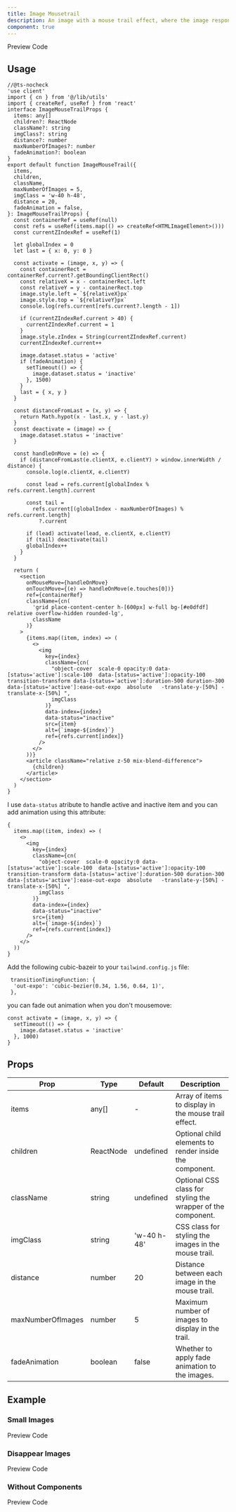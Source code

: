 ```yaml
---
title: Image Mousetrail
description: An image with a mouse trail effect, where the image responds dynamically to cursor movement, creating a visually engaging interaction.
component: true
---
```


<Tabs defaultValue="preview" className="w-full relative">
  <TabsList>
    <TabsTrigger value="preview">Preview</TabsTrigger>
    <TabsTrigger value="codesnippet">Code</TabsTrigger>
  </TabsList>
  <TabsContent value="preview">
    <ComponentPreview basicPadding={true}  name="imageMousetrail1" category="carousel" />
  </TabsContent>
  <TabsContent value="codesnippet">
    <CodeWrapper noExpand={true}>
    <CodePreview name="imageMousetrail1" category="carousel" />
    </CodeWrapper>

  </TabsContent>
</Tabs>

## Usage

```tsx title="mousetrail.tsx"
//@ts-nocheck
'use client'
import { cn } from '@/lib/utils'
import { createRef, useRef } from 'react'
interface ImageMouseTrailProps {
  items: any[]
  children?: ReactNode
  className?: string
  imgClass?: string
  distance?: number
  maxNumberOfImages?: number
  fadeAnimation?: boolean
}
export default function ImageMouseTrail({
  items,
  children,
  className,
  maxNumberOfImages = 5,
  imgClass = 'w-40 h-48',
  distance = 20,
  fadeAnimation = false,
}: ImageMouseTrailProps) {
  const containerRef = useRef(null)
  const refs = useRef(items.map(() => createRef<HTMLImageElement>()))
  const currentZIndexRef = useRef(1)

  let globalIndex = 0
  let last = { x: 0, y: 0 }

  const activate = (image, x, y) => {
    const containerRect = containerRef.current?.getBoundingClientRect()
    const relativeX = x - containerRect.left
    const relativeY = y - containerRect.top
    image.style.left = `${relativeX}px`
    image.style.top = `${relativeY}px`
    console.log(refs.current[refs.current?.length - 1])

    if (currentZIndexRef.current > 40) {
      currentZIndexRef.current = 1
    }
    image.style.zIndex = String(currentZIndexRef.current)
    currentZIndexRef.current++

    image.dataset.status = 'active'
    if (fadeAnimation) {
      setTimeout(() => {
        image.dataset.status = 'inactive'
      }, 1500)
    }
    last = { x, y }
  }

  const distanceFromLast = (x, y) => {
    return Math.hypot(x - last.x, y - last.y)
  }
  const deactivate = (image) => {
    image.dataset.status = 'inactive'
  }

  const handleOnMove = (e) => {
    if (distanceFromLast(e.clientX, e.clientY) > window.innerWidth / distance) {
      console.log(e.clientX, e.clientY)

      const lead = refs.current[globalIndex % refs.current.length].current

      const tail =
        refs.current[(globalIndex - maxNumberOfImages) % refs.current.length]
          ?.current

      if (lead) activate(lead, e.clientX, e.clientY)
      if (tail) deactivate(tail)
      globalIndex++
    }
  }

  return (
    <section
      onMouseMove={handleOnMove}
      onTouchMove={(e) => handleOnMove(e.touches[0])}
      ref={containerRef}
      className={cn(
        'grid place-content-center h-[600px] w-full bg-[#e0dfdf] relative overflow-hidden rounded-lg',
        className
      )}
    >
      {items.map((item, index) => (
        <>
          <img
            key={index}
            className={cn(
              "object-cover  scale-0 opacity:0 data-[status='active']:scale-100  data-[status='active']:opacity-100 transition-transform data-[status='active']:duration-500 duration-300 data-[status='active']:ease-out-expo  absolute   -translate-y-[50%] -translate-x-[50%] ",
              imgClass
            )}
            data-index={index}
            data-status="inactive"
            src={item}
            alt={`image-${index}`}
            ref={refs.current[index]}
          />
        </>
      ))}
      <article className="relative z-50 mix-blend-difference">
        {children}
      </article>
    </section>
  )
}
```

I use `data-status` atribute to handle active and inactive item and you can add animation using this attribute:

```tsx /data-[status='active']/#v /data-status="inactive"/#s
{
  items.map((item, index) => (
    <>
      <img
        key={index}
        className={cn(
          "object-cover  scale-0 opacity:0 data-[status='active']:scale-100  data-[status='active']:opacity-100 transition-transform data-[status='active']:duration-500 duration-300 data-[status='active']:ease-out-expo  absolute   -translate-y-[50%] -translate-x-[50%] ",
          imgClass
        )}
        data-index={index}
        data-status="inactive"
        src={item}
        alt={`image-${index}`}
        ref={refs.current[index]}
      />
    </>
  ))
}
```

Add the following cubic-bazeir to your `tailwind.config.js` file:

```tsx
 transitionTimingFunction: {
  'out-expo': 'cubic-bezier(0.34, 1.56, 0.64, 1)',
 },
```

you can fade out animation when you don't mousemove:

```tsx
const activate = (image, x, y) => {
  setTimeout(() => {
    image.dataset.status = 'inactive'
  }, 1000)
}
```

## Props

| Prop              | Type      | Default     | Description                                                  |
| ----------------- | --------- | ----------- | ------------------------------------------------------------ |
| items             | any[]     | -           | Array of items to display in the mouse trail effect.         |
| children          | ReactNode | undefined   | Optional child elements to render inside the component.      |
| className         | string    | undefined   | Optional CSS class for styling the wrapper of the component. |
| imgClass          | string    | 'w-40 h-48' | CSS class for styling the images in the mouse trail.         |
| distance          | number    | 20          | Distance between each image in the mouse trail.              |
| maxNumberOfImages | number    | 5           | Maximum number of images to display in the trail.            |
| fadeAnimation     | boolean   | false       | Whether to apply fade animation to the images.               |

## Example

### Small Images

<Tabs defaultValue="preview" className="w-full relative">
  <TabsList>
    <TabsTrigger value="preview">Preview</TabsTrigger>
    <TabsTrigger value="codesnippet">Code</TabsTrigger>
  </TabsList>
  <TabsContent value="preview">
    <ComponentPreview
      basicPadding={true}
      name="imageMousetrail2"
      category="carousel"
    />
  </TabsContent>
  <TabsContent value="codesnippet">
    <CodeWrapper noExpand={true}>
      <CodePreview name="imageMousetrail2" category="carousel" />
    </CodeWrapper>
  </TabsContent>
</Tabs>

### Disappear Images

<Tabs defaultValue="preview" className="w-full relative">
  <TabsList>
    <TabsTrigger value="preview">Preview</TabsTrigger>
    <TabsTrigger value="codesnippet">Code</TabsTrigger>
  </TabsList>
  <TabsContent value="preview">
    <ComponentPreview basicPadding={true}  name="imageMousetrail3" category="carousel" />
  </TabsContent>
  <TabsContent value="codesnippet">
      <CodeWrapper noExpand={true}>
    <CodePreview name="imageMousetrail3" category="carousel" />
    </CodeWrapper>

  </TabsContent>
</Tabs>

### Without Components

<Tabs defaultValue="preview" className="w-full relative">
  <TabsList>
    <TabsTrigger value="preview">Preview</TabsTrigger>
    <TabsTrigger value="codesnippet">Code</TabsTrigger>
  </TabsList>
  <TabsContent value="preview">
    <ComponentPreview basicPadding={true} 
      name="withoutComponentMousetrail"
      category="carousel"
    />
  </TabsContent>
  <TabsContent value="codesnippet">
    <CodeWrapper noExpand={true}>
    <CodePreview name="withoutComponentMousetrail" category="carousel" />
    </CodeWrapper>

  </TabsContent>
</Tabs>
